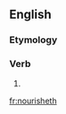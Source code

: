 ==English==

===Etymology===
{{suffix|en|nourish|eth}}

===Verb===
{{head|en|verb form}}

# {{en-archaic third-person singular of|nourish}}

[[fr:nourisheth]]